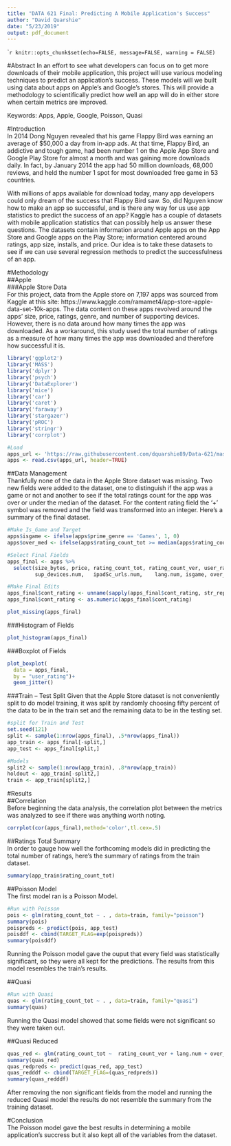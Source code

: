 ```yaml
---
title: "DATA 621 Final: Predicting A Mobile Application's Success"
author: "David Quarshie"
date: "5/23/2019"
output: pdf_document
---
```


````r
knitr::opts_chunk$set(echo=FALSE, message=FALSE, warning = FALSE)
```  

#Abstract 
In an effort to see what developers can focus on to get more downloads of their mobile application, this project will use various modeling techniques to predict an application’s success. These models will we built using data about apps on Apple’s and Google’s stores. This will provide a methodology to scientifically predict how well an app will do in either store when certain metrics are improved.    

Keywords: Apps, Apple, Google, Poisson, Quasi   

#Introduction  
In 2014 Dong Nguyen revealed that his game Flappy Bird was earning an average of $50,000 a day from in-app ads. At that time, Flappy Bird, an addictive and tough game, had been number 1 on the Apple App Store and Google Play Store for almost a month and was gaining more downloads daily. In fact, by January 2014 the app had 50 million downloads, 68,000 reviews, and held the number 1 spot for most downloaded free game in 53 countries.   

With millions of apps available for download today, many app developers could only dream of the success that Flappy Bird saw. So, did Nguyen know how to make an app so successful, and is there any way for us use app statistics to predict the success of an app? Kaggle has a couple of datasets with mobile application statistics that can possibly help us answer these questions. The datasets contain information around Apple apps on the App Store and Google apps on the Play Store; information centered around ratings, app size, installs, and price. Our idea is to take these datasets to see if we can use several regression methods to predict the successfulness of an app.   

#Methodology  
##Apple  
###Apple Store Data  
For this project, data from the Apple store on 7,197 apps was sourced from Kaggle at this site: https://www.kaggle.com/ramamet4/app-store-apple-data-set-10k-apps. The data content on these apps revolved around the apps’ size, price, ratings, genre, and number of supporting devices. However, there is no data around how many times the app was downloaded. As a workaround, this study used the total number of ratings as a measure of how many times the app was downloaded and therefore how successful it is.   
```r
library('ggplot2')
library('MASS')
library('dplyr')
library('psych')
library('DataExplorer')
library('mice')
library('car')
library('caret')
library('faraway')
library('stargazer')
library('pROC')
library('stringr')
library('corrplot')

#Load
apps_url <- 'https://raw.githubusercontent.com/dquarshie89/Data-621/master/AppleStore.csv'
apps <- read.csv(apps_url, header=TRUE)
```

##Data Management   
Thankfully none of the data in the Apple Store dataset was missing. Two new fields were added to the dataset, one to distinguish if the app was a game or not and another to see if the total ratings count for the app was over or under the median of the dataset. For the content rating field the ‘+’ symbol was removed and the field was transformed into an integer. Here’s a summary of the final dataset.  

```r
#Make Is_Game and Target
apps$isgame <- ifelse(apps$prime_genre == 'Games', 1, 0)
apps$over_med <- ifelse(apps$rating_count_tot >= median(apps$rating_count_tot), 1, 0)

#Select Final Fields
apps_final <- apps %>% 
  select(size_bytes, price, rating_count_tot, rating_count_ver,	user_rating, user_rating_ver,cont_rating,
         sup_devices.num,	ipadSc_urls.num,	lang.num, isgame, over_med )

#Make Final Edits
apps_final$cont_rating <- unname(sapply(apps_final$cont_rating, str_replace_all, '[+]', ''))
apps_final$cont_rating <- as.numeric(apps_final$cont_rating)

plot_missing(apps_final)
```


###Histogram of Fields  
```r
plot_histogram(apps_final)
```

###Boxplot of Fields  
```r
plot_boxplot(
  data = apps_final,
  by = "user_rating")+ 
  geom_jitter()
```


###Train – Test Split 
Given that the Apple Store dataset is not conveniently split to do model training, it was split by randomly choosing fifty percent of the data to be in the train set and the remaining data to be in the testing set.  

```r
#split for Train and Test
set.seed(121)
split <- sample(1:nrow(apps_final), .5*nrow(apps_final))
app_train <- apps_final[-split,]
app_test <- apps_final[split,]

#Models
split2 <- sample(1:nrow(app_train), .8*nrow(app_train))
holdout <- app_train[-split2,]
train <- app_train[split2,]
```

#Results  
##Correlation  
Before beginning the data analysis, the correlation plot between the metrics was analyzed to see if there was anything worth noting.  

```r
corrplot(cor(apps_final),method='color',tl.cex=.5)  
```  


##Ratings Total Summary   
In order to gauge how well the forthcoming models did in predicting the total number of ratings, here’s the summary of ratings from the train dataset.  
```r
summary(app_train$rating_count_tot)
```


##Poisson Model  
The first model ran is a Poisson Model.  
```r
#Run with Poisson 
pois <- glm(rating_count_tot ~ . , data=train, family="poisson")
summary(pois)
poispreds <- predict(pois, app_test)
poisddf <- cbind(TARGET_FLAG=exp(poispreds))
summary(poisddf)
```
Running the Poisson model gave the ouput that every field was statistically significant, so they were all kept for the predictions. The results from this model resembles the train's results.  

##Quasi  
```r
#Run with Quasi 
quas <- glm(rating_count_tot ~ . , data=train, family="quasi")
summary(quas)
```  
Running the Quasi model showed that some fields were not significant so they were taken out.  


##Quasi Reduced  
```r
quas_red <- glm(rating_count_tot ~  rating_count_ver + lang.num + over_med, data=train, family="quasi")
summary(quas_red)  
quas_redpreds <- predict(quas_red, app_test)
quas_redddf <- cbind(TARGET_FLAG=(quas_redpreds))
summary(quas_redddf)
```  
After removing the non significant fields from the model and running the reduced Quasi model the results do not resemble the summary from the training dataset.  

#Conclusion  
The Poisson model gave the best results in determining a mobile application's succress but it also kept all of the variables from the dataset. 




